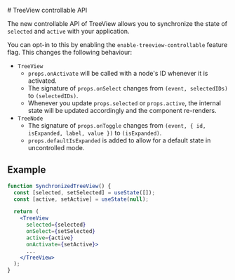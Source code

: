 
<Meta title="Components/TreeView/Feature Flag" name="Flag details" /># TreeView controllable
API

The new controllable API of TreeView allows you to synchronize the state of
`selected` and `active` with your application.

You can opt-in to this by enabling the `enable-treeview-controllable` feature
flag. This changes the following behaviour:

- `TreeView`
  - `props.onActivate` will be called with a node's ID whenever it is activated.
  - The signature of `props.onSelect` changes from `(event, selectedIDs)` to
    `(selectedIDs)`.
  - Whenever you update `props.selected` or `props.active`, the internal state
    will be updated accordingly and the component re-renders.
- `TreeNode`
  - The signature of `props.onToggle` changes from
    `(event, { id, isExpanded, label, value })` to `(isExpanded)`.
  - `props.defaultIsExpanded` is added to allow for a default state in
    uncontrolled mode.

## Example

```jsx
function SynchronizedTreeView() {
  const [selected, setSelected] = useState([]);
  const [active, setActive] = useState(null);

  return (
    <TreeView
      selected={selected}
      onSelect={setSelected}
      active={active}
      onActivate={setActive}>
      ...
    </TreeView>
  );
}
```
